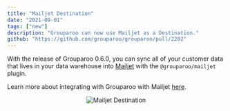 ```yaml
---
title: "Mailjet Destination"
date: "2021-09-01"
tags: ["new"]
description: "Grouparoo can now use Mailjet as a Destination."
github: "https://github.com/grouparoo/grouparoo/pull/2202"
---
```


With the release of Grouparoo 0.6.0, you can sync all of your customer data that lives
in your data warehouse into [Mailjet](https://www.mailjet.com/) with the `@grouparoo/mailjet` plugin.

Learn more about integrating with Grouparoo with Mailjet [here](/integrations/destinations/mailjet).

<center>
  <Image
    alt="Mailjet Destination"
    src="releases/2021-09-01-mailjet.png"
    width={733}
    height={335}
  />
</center>
